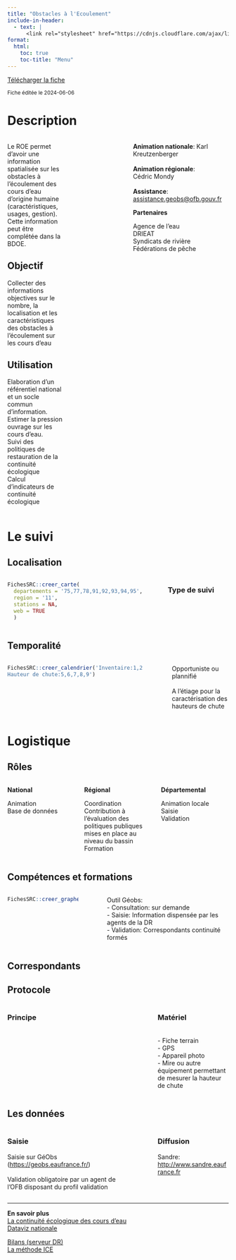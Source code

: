 ```yaml
---
title: "Obstacles à l'Ecoulement"
include-in-header:
  - text: |
      <link rel="stylesheet" href="https://cdnjs.cloudflare.com/ajax/libs/font-awesome/6.0.0-beta3/css/all.min.css">
format:
  html:
    toc: true
    toc-title: "Menu"
---
```


<a href="obstacles_ecoulement.xlsx" class="btn btn-primary" download>
  <i class="fas fa-file-arrow-down"></i> Télécharger la fiche
</a>

<small>Fiche éditée le 2024-06-06</small>

# Description

:::::::::::::: {.columns}
::: {.column width="7%"}
Le ROE permet d’avoir une information spatialisée sur les obstacles à l’écoulement des cours d’eau d’origine humaine (caractéristiques, usages, gestion). Cette information peut être complétée dans la BDOE.


## Objectif

Collecter des informations objectives sur le nombre, la localisation et les caractéristiques des obstacles à l'écoulement sur les cours d'eau

## Utilisation

Elaboration d’un référentiel national et un socle commun d’information. Estimer la pression ouvrage sur les cours d'eau. <br>Suivi des politiques de restauration de la continuité écologique<br>Calcul d’indicateurs de continuité écologique
:::
::: {.column width="5%"}
:::
::: {.column width="25%"}


<b>Animation nationale</b>: Karl Kreutzenberger<br><br><b>Animation régionale</b>:<br>Cédric Mondy<br><br><b>Assistance</b>:<br><a href='mailto:assistance.geobs@ofb.gouv.fr'>assistance.geobs@ofb.gouv.fr</a>

<b>Partenaires</b>

Agence de l'eau<br>DRIEAT<br>Syndicats de rivière<br>Fédérations de pêche
:::
::::::::::::::

# Le suivi

## Localisation
:::::::::::::: {.columns}
::: {.column width="67%"}

```r
FichesSRC::creer_carte(
  departements = '75,77,78,91,92,93,94,95',
  region = '11',
  stations = NA,
  web = TRUE
  )
```

:::
:::{.column width="3%"}
:::
:::{.column width="30%"}
### Type de suivi

:::
::::::::::::::
## Temporalité
:::::::::::::: {.columns}
::: {.column width="67%"}


```r
FichesSRC::creer_calendrier('Inventaire:1,2,3,4,5,6,7,8,9,10,11,12
Hauteur de chute:5,6,7,8,9')
```


:::
::: {.column width="5%"}
:::
::: {.column width="28%"}
Opportuniste ou plannifié<br><br>A l'étiage pour la caractérisation des hauteurs de chute
:::
::::::::::::::

# Logistique

## Rôles
:::::::::::::: {.columns}
::: {.column width="33%"}
<b>National</b>

Animation<br>Base de données
:::
::: {.column width="33%"}
<b>Régional</b>

Coordination<br>Contribution à l'évaluation des politiques publiques mises en place au niveau du bassin<br>Formation
:::
::: {.column width="33%"}
<b>Départemental</b>

Animation locale<br>Saisie<br>Validation
:::
::::::::::::::

## Compétences et formations

:::::::::::::: {.columns}
::: {.column width="35%"}

```r
FichesSRC::creer_graphe_expertise('Formé', '1')
```


:::
::: {.column width="5%"}
:::
::: {.column width="60%"}
Outil Géobs:<br>- Consultation: sur demande<br>- Saisie: Information dispensée par les agents de la DR<br>- Validation: Correspondants continuité formés
:::
::::::::::::::


## Correspondants

## Protocole
:::::::::::::: {.columns}
::: {.column width="60%"}
### Principe


:::
::: {.column width="5%"}
:::
::: {.column width="35%"}
### Matériel

<br>- Fiche terrain<br>- GPS<br>- Appareil photo<br>- Mire ou autre équipement permettant de mesurer la hauteur de chute
:::
::::::::::::::

## Les données

:::::::::::::: {.columns}
::: {.column width="60%"}
### Saisie

Saisie sur GéObs (<a href='https://geobs.eaufrance.fr/'>https://geobs.eaufrance.fr/</a>)<br><br>Validation obligatoire par un agent de l'OFB disposant du profil validation
:::
::: {.column width="5%"}
:::
::: {.column width="35%"}
### Diffusion

Sandre:<br><a href='http://www.sandre.eaufrance.fr'>http://www.sandre.eaufrance.fr</a>
:::
::::::::::::::

<hr>

<div class="card">
  <b>En savoir plus</b><br>
  <a href="https://www.ofb.gouv.fr/la-continuite-ecologique-des-cours-deau">La continuité écologique des cours d'eau</a><br>
  <a href="https://professionnels.ofb.fr/fr/doc-dataviz/dataviz-mieux-connaitre-ouvrages-qui-jalonnent-nos-cours-deau">Dataviz nationale</a><br>
  
  <a href="\\ad.intra\dfs\COMMUNS\REGIONS\IDF\DR\05_CONNAISSANCE\ROE\04_Bilans">Bilans (serveur DR)</a><br>
  <a href="https://professionnels.ofb.fr/fr/node/387">La méthode ICE</a><br>
  
</div>
